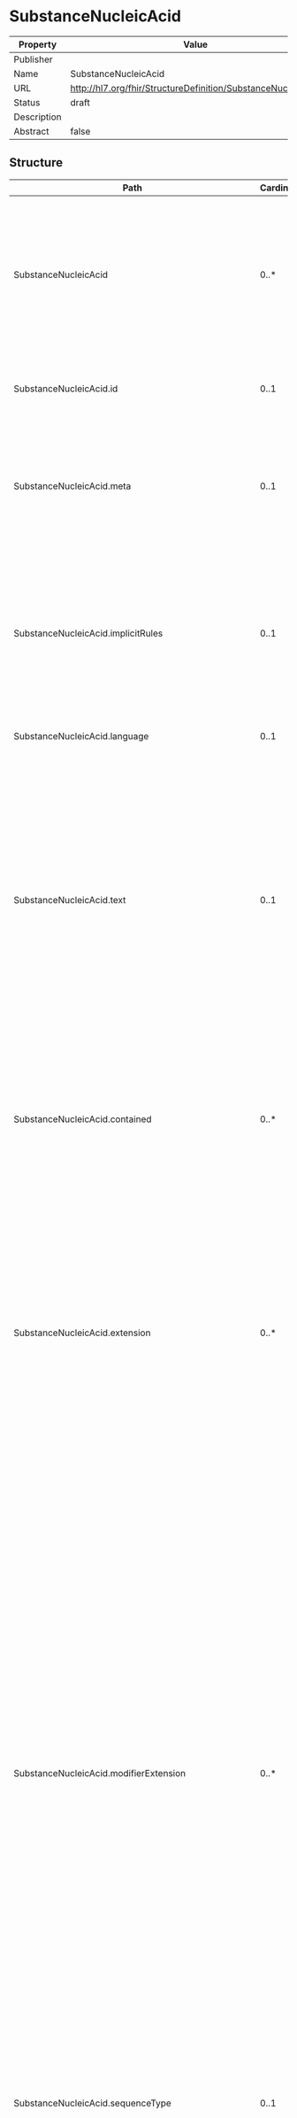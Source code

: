 
  # SubstanceNucleicAcid

  
|Property|Value|
|---|---|
|Publisher||
|Name|SubstanceNucleicAcid|
|URL|http://hl7.org/fhir/StructureDefinition/SubstanceNucleicAcid|
|Status|draft|
|Description||
|Abstract|false|

   ## Structure

   | Path | Cardinality | Type | Description
  | ---- | ----------- | ---- | -------  
 | SubstanceNucleicAcid | 0..* | SubstanceNucleicAcid | Nucleic acids are defined by three distinct elements: the base, sugar and linkage. Individual substance/moiety IDs will be created for each of these elements. The nucleotide sequence will be always entered in the 5’-3’ direction. 
 | SubstanceNucleicAcid.id | 0..1 | http://hl7.org/fhirpath/System.String | The logical id of the resource, as used in the URL for the resource. Once assigned, this value never changes. 
 | SubstanceNucleicAcid.meta | 0..1 | Meta | The metadata about the resource. This is content that is maintained by the infrastructure. Changes to the content might not always be associated with version changes to the resource. 
 | SubstanceNucleicAcid.implicitRules | 0..1 | uri | A reference to a set of rules that were followed when the resource was constructed, and which must be understood when processing the content. Often, this is a reference to an implementation guide that defines the special rules along with other profiles etc. 
 | SubstanceNucleicAcid.language | 0..1 | code | The base language in which the resource is written. 
 | SubstanceNucleicAcid.text | 0..1 | Narrative | A human-readable narrative that contains a summary of the resource and can be used to represent the content of the resource to a human. The narrative need not encode all the structured data, but is required to contain sufficient detail to make it "clinically safe" for a human to just read the narrative. Resource definitions may define what content should be represented in the narrative to ensure clinical safety. 
 | SubstanceNucleicAcid.contained | 0..* | Resource | These resources do not have an independent existence apart from the resource that contains them - they cannot be identified independently, and nor can they have their own independent transaction scope. 
 | SubstanceNucleicAcid.extension | 0..* | Extension | May be used to represent additional information that is not part of the basic definition of the resource. To make the use of extensions safe and manageable, there is a strict set of governance  applied to the definition and use of extensions. Though any implementer can define an extension, there is a set of requirements that SHALL be met as part of the definition of the extension. 
 | SubstanceNucleicAcid.modifierExtension | 0..* | Extension | May be used to represent additional information that is not part of the basic definition of the resource and that modifies the understanding of the element that contains it and/or the understanding of the containing element's descendants. Usually modifier elements provide negation or qualification. To make the use of extensions safe and manageable, there is a strict set of governance applied to the definition and use of extensions. Though any implementer is allowed to define an extension, there is a set of requirements that SHALL be met as part of the definition of the extension. Applications processing a resource are required to check for modifier extensions.Modifier extensions SHALL NOT change the meaning of any elements on Resource or DomainResource (including cannot change the meaning of modifierExtension itself). 
 | SubstanceNucleicAcid.sequenceType | 0..1 | CodeableConcept | The type of the sequence shall be specified based on a controlled vocabulary. 
 | SubstanceNucleicAcid.numberOfSubunits | 0..1 | integer | The number of linear sequences of nucleotides linked through phosphodiester bonds shall be described. Subunits would be strands of nucleic acids that are tightly associated typically through Watson-Crick base pairing. NOTE: If not specified in the reference source, the assumption is that there is 1 subunit. 
 | SubstanceNucleicAcid.areaOfHybridisation | 0..1 | string | The area of hybridisation shall be described if applicable for double stranded RNA or DNA. The number associated with the subunit followed by the number associated to the residue shall be specified in increasing order. The underscore “” shall be used as separator as follows: “Subunitnumber Residue”. 
 | SubstanceNucleicAcid.oligoNucleotideType | 0..1 | CodeableConcept | (TBC). 
 | SubstanceNucleicAcid.subunit | 0..* | BackboneElement | Subunits are listed in order of decreasing length; sequences of the same length will be ordered by molecular weight; subunits that have identical sequences will be repeated multiple times. 
 | SubstanceNucleicAcid.subunit.id | 0..1 | http://hl7.org/fhirpath/System.String | Unique id for the element within a resource (for internal references). This may be any string value that does not contain spaces. 
 | SubstanceNucleicAcid.subunit.extension | 0..* | Extension | May be used to represent additional information that is not part of the basic definition of the element. To make the use of extensions safe and manageable, there is a strict set of governance  applied to the definition and use of extensions. Though any implementer can define an extension, there is a set of requirements that SHALL be met as part of the definition of the extension. 
 | SubstanceNucleicAcid.subunit.modifierExtension | 0..* | Extension | May be used to represent additional information that is not part of the basic definition of the element and that modifies the understanding of the element in which it is contained and/or the understanding of the containing element's descendants. Usually modifier elements provide negation or qualification. To make the use of extensions safe and manageable, there is a strict set of governance applied to the definition and use of extensions. Though any implementer can define an extension, there is a set of requirements that SHALL be met as part of the definition of the extension. Applications processing a resource are required to check for modifier extensions.Modifier extensions SHALL NOT change the meaning of any elements on Resource or DomainResource (including cannot change the meaning of modifierExtension itself). 
 | SubstanceNucleicAcid.subunit.subunit | 0..1 | integer | Index of linear sequences of nucleic acids in order of decreasing length. Sequences of the same length will be ordered by molecular weight. Subunits that have identical sequences will be repeated and have sequential subscripts. 
 | SubstanceNucleicAcid.subunit.sequence | 0..1 | string | Actual nucleotide sequence notation from 5' to 3' end using standard single letter codes. In addition to the base sequence, sugar and type of phosphate or non-phosphate linkage should also be captured. 
 | SubstanceNucleicAcid.subunit.length | 0..1 | integer | The length of the sequence shall be captured. 
 | SubstanceNucleicAcid.subunit.sequenceAttachment | 0..1 | Attachment | (TBC). 
 | SubstanceNucleicAcid.subunit.fivePrime | 0..1 | CodeableConcept | The nucleotide present at the 5’ terminal shall be specified based on a controlled vocabulary. Since the sequence is represented from the 5' to the 3' end, the 5’ prime nucleotide is the letter at the first position in the sequence. A separate representation would be redundant. 
 | SubstanceNucleicAcid.subunit.threePrime | 0..1 | CodeableConcept | The nucleotide present at the 3’ terminal shall be specified based on a controlled vocabulary. Since the sequence is represented from the 5' to the 3' end, the 5’ prime nucleotide is the letter at the last position in the sequence. A separate representation would be redundant. 
 | SubstanceNucleicAcid.subunit.linkage | 0..* | BackboneElement | The linkages between sugar residues will also be captured. 
 | SubstanceNucleicAcid.subunit.linkage.id | 0..1 | http://hl7.org/fhirpath/System.String | Unique id for the element within a resource (for internal references). This may be any string value that does not contain spaces. 
 | SubstanceNucleicAcid.subunit.linkage.extension | 0..* | Extension | May be used to represent additional information that is not part of the basic definition of the element. To make the use of extensions safe and manageable, there is a strict set of governance  applied to the definition and use of extensions. Though any implementer can define an extension, there is a set of requirements that SHALL be met as part of the definition of the extension. 
 | SubstanceNucleicAcid.subunit.linkage.modifierExtension | 0..* | Extension | May be used to represent additional information that is not part of the basic definition of the element and that modifies the understanding of the element in which it is contained and/or the understanding of the containing element's descendants. Usually modifier elements provide negation or qualification. To make the use of extensions safe and manageable, there is a strict set of governance applied to the definition and use of extensions. Though any implementer can define an extension, there is a set of requirements that SHALL be met as part of the definition of the extension. Applications processing a resource are required to check for modifier extensions.Modifier extensions SHALL NOT change the meaning of any elements on Resource or DomainResource (including cannot change the meaning of modifierExtension itself). 
 | SubstanceNucleicAcid.subunit.linkage.connectivity | 0..1 | string | The entity that links the sugar residues together should also be captured for nearly all naturally occurring nucleic acid the linkage is a phosphate group. For many synthetic oligonucleotides phosphorothioate linkages are often seen. Linkage connectivity is assumed to be 3’-5’. If the linkage is either 3’-3’ or 5’-5’ this should be specified. 
 | SubstanceNucleicAcid.subunit.linkage.identifier | 0..1 | Identifier | Each linkage will be registered as a fragment and have an ID. 
 | SubstanceNucleicAcid.subunit.linkage.name | 0..1 | string | Each linkage will be registered as a fragment and have at least one name. A single name shall be assigned to each linkage. 
 | SubstanceNucleicAcid.subunit.linkage.residueSite | 0..1 | string | Residues shall be captured as described in 5.3.6.8.3. 
 | SubstanceNucleicAcid.subunit.sugar | 0..* | BackboneElement | 5.3.6.8.1 Sugar ID (Mandatory). 
 | SubstanceNucleicAcid.subunit.sugar.id | 0..1 | http://hl7.org/fhirpath/System.String | Unique id for the element within a resource (for internal references). This may be any string value that does not contain spaces. 
 | SubstanceNucleicAcid.subunit.sugar.extension | 0..* | Extension | May be used to represent additional information that is not part of the basic definition of the element. To make the use of extensions safe and manageable, there is a strict set of governance  applied to the definition and use of extensions. Though any implementer can define an extension, there is a set of requirements that SHALL be met as part of the definition of the extension. 
 | SubstanceNucleicAcid.subunit.sugar.modifierExtension | 0..* | Extension | May be used to represent additional information that is not part of the basic definition of the element and that modifies the understanding of the element in which it is contained and/or the understanding of the containing element's descendants. Usually modifier elements provide negation or qualification. To make the use of extensions safe and manageable, there is a strict set of governance applied to the definition and use of extensions. Though any implementer can define an extension, there is a set of requirements that SHALL be met as part of the definition of the extension. Applications processing a resource are required to check for modifier extensions.Modifier extensions SHALL NOT change the meaning of any elements on Resource or DomainResource (including cannot change the meaning of modifierExtension itself). 
 | SubstanceNucleicAcid.subunit.sugar.identifier | 0..1 | Identifier | The Substance ID of the sugar or sugar-like component that make up the nucleotide. 
 | SubstanceNucleicAcid.subunit.sugar.name | 0..1 | string | The name of the sugar or sugar-like component that make up the nucleotide. 
 | SubstanceNucleicAcid.subunit.sugar.residueSite | 0..1 | string | The residues that contain a given sugar will be captured. The order of given residues will be captured in the 5‘-3‘direction consistent with the base sequences listed above. 

 ## Search Parameters

   | Name | Type | Description  | Expression 
    | ---- | ---- | ------- | ------  
 | _text | string | Search on the narrative of the resource |   
 | _content | string | Search on the entire content of the resource |   
 | _id | token | Logical id of this artifact | Resource.id  
 | _lastUpdated | date | When the resource version last changed | Resource.meta.lastUpdated  
 | _profile | uri | Profiles this resource claims to conform to | Resource.meta.profile  
 | _query | token | A custom search profile that describes a specific defined query operation |   
 | _security | token | Security Labels applied to this resource | Resource.meta.security  
 | _source | uri | Identifies where the resource comes from | Resource.meta.source  
 | _tag | token | Tags applied to this resource | Resource.meta.tag  
 | _iguhealth-version-seq | number | The version sequence of the resource | Resource.meta.extension.where(url='https://iguhealth.app/version-sequence').value  
 | _iguhealth-author | reference | The author of the resource | Resource.meta.extension.where(url='https://iguhealth.app/author').value  


